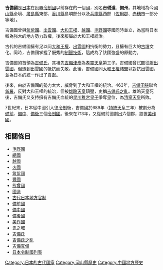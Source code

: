 {{Unreferenced|time=2020-01-23T02:50:30+00:00}}
{{japanese|japanese=吉備国|kana=きびのくに|romaji=Kibi no kuni}}
'''吉備國'''是[[日本|日本]]在設置[[令制國|令制國]]以前存在的一個國，別名'''吉備道'''、'''備州'''。其地域為今[[岡山縣|岡山縣]]全境、[[廣島縣|廣島縣]]東部、[[香川縣|香川縣]]島嶼部分以及[[兵庫縣|兵庫縣]]西部（[[佐用郡|佐用郡]]、[[赤穗市|赤穗市]]一部分等地）。

吉備國曾與[[筑紫國|筑紫國]]、[[出雲國|出雲國]]、[[大和王權|大和王權]]、[[越國_(日本)|越國]]、[[毛野國|毛野國]]等國同時並立，為當時日本較為強大的地方勢力政權，後來服屬於大和王權統治。

古代的吉備國擁有足以同[[大和王權|大和王權]]、[[出雲國|出雲國]]相抗衡的勢力，且擁有巨大的[[古墳|古墳]]文化。同時，吉備國掌握了優秀的[[吹踏鞴|制鐵技術]]，這成為了該國強盛的原動力。

吉備國的首領為[[吉備氏|吉備氏]]，其祖先[[吉備津彥|吉備津彥]]為[[孝靈天皇|孝靈天皇]]第三子。吉備國曾試圖征服[[出雲國|出雲國]]，但遭到出雲國的抵抗而失敗。此後，吉備國同[[大和王權|大和王權]]結盟以對抗出雲國，並為日本的統一作出了貢獻。

後來，由於吉備國的勢力太大，威脅到了大和王權的統治。463年，[[吉備田狹|吉備田狹]]聯合[[新羅|新羅]]，反對大和王權的統治，但被[[雄略天皇|雄略天皇]]鎮壓，史稱[[吉備氏之亂|吉備氏之亂]]。雄略天皇死後，吉備氏又支持擁有吉備氏血統的[[星川稚宮皇子|星川稚宮皇子]]爭奪皇位，為[[清寧天皇|清寧天皇]]所敗。

7世紀末，日本從中國引入[[律令制|律令制]]後，吉備國於689年（[[持統天皇|持統天皇]]三年）被劃分為[[備前|備前]]、[[備中|備中]]、[[備後|備後]]三個[[令制國|令制國]]。後來在713年，又從備前國劃出六個郡，設置[[美作國|美作國]]。
== 相關條目 ==
*[[毛野國|毛野國]]
*[[總國|總國]]
*[[越國_(日本)|越國]]
*[[火國|火國]]
*[[筑紫國|筑紫國]]
*[[豐國|豐國]]
*[[熊襲|熊曾國]]
*[[國造|國造]]
*[[古代日本地方官制|古代日本地方官制]]
*[[備前國|備前國]]
*[[備中國|備中國]]
*[[備後國|備後國]]
*[[美作國|美作國]]
*[[鬼之城|鬼之城]]
*[[吉備氏|吉備氏]]
*[[吉備氏之亂|吉備氏之亂]]
*[[吉備真備|吉備真備]]
*[[日本令制國列表|日本令制國列表]]

{{吉備四國的郡}}

{{Authority control}}
[[Category:日本的古代國家|Category:日本的古代國家]]
[[Category:岡山縣歷史|Category:岡山縣歷史]]
[[Category:中國地方歷史|Category:中國地方歷史]]